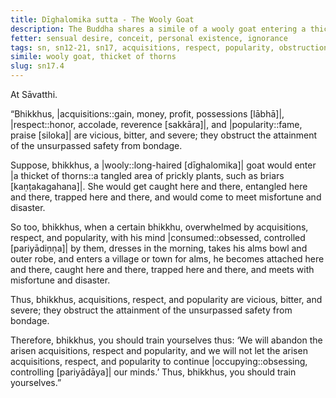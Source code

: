 ```yaml
---
title: Dīghalomika sutta - The Wooly Goat
description: The Buddha shares a simile of a wooly goat entering a thicket of thorns to explain how acquisitions, respect, and popularity are vicious, bitter, and severe, obstructing the attainment of the unsurpassed safety from bondage.
fetter: sensual desire, conceit, personal existence, ignorance
tags: sn, sn12-21, sn17, acquisitions, respect, popularity, obstruction, wooly goat, thicket of thorns, misfortune, disaster, entangled, trapped
simile: wooly goat, thicket of thorns
slug: sn17.4
---
```


At Sāvatthi.

“Bhikkhus, |acquisitions::gain, money, profit, possessions [lābhā]|, |respect::honor, accolade, reverence [sakkāra]|, and |popularity::fame, praise [siloka]| are vicious, bitter, and severe; they obstruct the attainment of the unsurpassed safety from bondage.

Suppose, bhikkhus, a |wooly::long-haired [dīghalomika]| goat would enter |a thicket of thorns::a tangled area of prickly plants, such as briars [kaṇṭakagahana]|. She would get caught here and there, entangled here and there, trapped here and there, and would come to meet misfortune and disaster.

So too, bhikkhus, when a certain bhikkhu, overwhelmed by acquisitions, respect, and popularity, with his mind |consumed::obsessed, controlled [pariyādiṇṇa]| by them, dresses in the morning, takes his alms bowl and outer robe, and enters a village or town for alms, he becomes attached here and there, caught here and there, trapped here and there, and meets with misfortune and disaster.

Thus, bhikkhus, acquisitions, respect, and popularity are vicious, bitter, and severe; they obstruct the attainment of the unsurpassed safety from bondage.

Therefore, bhikkhus, you should train yourselves thus: ‘We will abandon the arisen acquisitions, respect and popularity, and we will not let the arisen acquisitions, respect, and popularity to continue |occupying::obsessing, controlling [pariyādāya]| our minds.’ Thus, bhikkhus, you should train yourselves.”